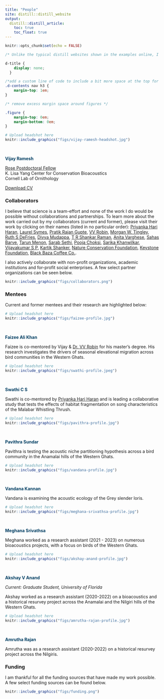 ```yaml
---
title: "People"
site: distill::distill_website
output:
  distill::distill_article:
    toc: true
    toc_float: true
---
```


```r
knitr::opts_chunk$set(echo = FALSE)
```

```css
/* Unlike the typical distill websites shown in the examples online, I did not want a title YAML/text in the beginning and the first thing I wanted was an image. So this function below, borrowed from a google search, gets rid of the requirement of a title & uses css to do the same. You can delete this code chunk if you want to include a title in your website */

d-title {
    display: none;
  }

/*add a custom line of code to include a bit more space at the top for the table of contents*/
.d-contents nav h3 {
    margin-top: 1em;
}

/* remove excess margin space around figures */

.figure {
    margin-top: 0em;
    margin-bottom: 0em;
}
```

::: {.floatting}
```r

# Upload headshot here 
knitr::include_graphics("figs/vijay-ramesh-headshot.jpg")
```
<p style="color: white">.  </p>
<p style="color: #033F63">**Vijay Ramesh**</p>    

[Rose Postdoctoral Fellow](https://www.birds.cornell.edu/home/staff/vijay-ramesh/)    
K. Lisa Yang Center for Conservation Bioacoustics  
Cornell Lab of Ornithology  

[Download CV]("files/cv-feb-2024.pdf")
::: 

### Collaborators 

I believe that science is a team-effort and none of the work I do would be possible without collaborations and partnerships. To learn more about the work carried out by my collaborators (current and former), please visit their work by clicking on their names (listed in no particular order): [Priyanka Hari Haran](https://tropicos.netlify.app/author/priyanka-hari-haran/), [Laurel Symes](https://www.birds.cornell.edu/ccb/laurel-b-symes-ph-d/), [Pratik Rajan Gupte](https://scholar.google.nl/citations?user=ve_IGT8AAAAJ&hl=en), [VV Robin](https://www.skyisland.in/), [Morgan W. Tingley](https://www.morgantingley.com/), [Ruth S DeFries](https://www.ruthdefries.e3b.columbia.edu/ruth-defries/), [Divya Mudappa](https://www.ncf-india.org/author/646399/divya-mudappa), [T R Shankar Raman](https://www.ncf-india.org/author/646400/t-r-shankar-raman), [Anita Varghese](https://keystone-foundation.org/team/), [Sahas Barve](http://www.sahasbarve.com/), [Tarun Menon](https://tarunmenon.wordpress.com/), [Sarab Sethi](https://www.imperial.ac.uk/people/sarab.sethi), [Pooja Choksi](https://poojachoksi.weebly.com/), [Sarika Khanwilkar](https://www.linkedin.com/in/sarikakhanwilkar/?originalSubdomain=in), [Vijayakumar S P](https://www.researchgate.net/profile/Vijayakumar-S-P), [Kartik Shanker](https://kslab.weebly.com/), [Nature Conservation Foundation](https://www.ncf-india.org/), [Keystone Foundation](https://keystone-foundation.org/), [Black Baza Coffee Co.](https://store.blackbazacoffee.com/).           

I also actively collaborate with non-profit organizations, academic institutions and for-profit social enterprises. A few select partner organizations can be seen below.  

```r
knitr::include_graphics("figs/collaborators.png")
```

### Mentees  

Current and former mentees and their research are highlighted below:      

::: {.floatting}
```r

# Upload headshot here 
knitr::include_graphics("figs/faizee-profile.jpg")
```
<p style="color: white">.  </p>
<p style="color: #033F63">**Faizee Ali Khan**</p>    

Faizee is co-mentored by Vijay & [Dr. VV Robin](https://www.skyisland.in/robin.html) for his master's degree. His research investigates the drivers of seasonal elevational migration across bird communities in the Western Ghats.  
:::  
  

::: {.floatting}
```r

# Upload headshot here 
knitr::include_graphics("figs/swathi-profile.jpeg")
```
<p style="color: white">.  </p>
<p style="color: #033F63">**Swathi C S**</p>    

Swathi is co-mentored by [Priyanka Hari Haran](https://tropicos.netlify.app/author/priyanka-hari-haran/) and is leading a collaborative study that tests the effects of habitat fragmentation on song characteristics of the Malabar Whistling Thrush.  
:::  


::: {.floatting}
```r

# Upload headshot here 
knitr::include_graphics("figs/pavithra-profile.jpg")
```
<p style="color: white">.  </p>
<p style="color: #033F63">**Pavithra Sundar**</p>    

Pavithra is testing the acoustic niche partitioning hypothesis across a bird community in the Anamalai hills of the Western Ghats.      
:::


::: {.floatting}
```r

# Upload headshot here 
knitr::include_graphics("figs/vandana-profile.jpg")
```
<p style="color: white">.  </p>
<p style="color: #033F63">**Vandana Kannan**</p>    

Vandana is examining the acoustic ecology of the Grey slender loris.      
:::


::: {.floatting}
```r

# Upload headshot here 
knitr::include_graphics("figs/meghana-srivathsa-profile.jpg")
```
<p style="color: white">.  </p>
<p style="color: #033F63">**Meghana Srivathsa**</p>    

Meghana worked as a research assistant (2021 - 2023) on numerous bioacoustics projects, with a focus on birds of the Western Ghats.
:::
  
  
::: {.floatting}
```r

# Upload headshot here 
knitr::include_graphics("figs/akshay-anand-profile.jpg")
```
<p style="color: white">.  </p>
<p style="color: #033F63">**Akshay V Anand**</p>    

*Current: Graduate Student, University of Florida*  
  
Akshay worked as a research assistant (2020-2022) on a bioacoustics and a historical resurvey project across the Anamalai and the Nilgiri hills of the Western Ghats.
:::
     
      
::: {.floatting}
```r

# Upload headshot here 
knitr::include_graphics("figs/amrutha-rajan-profile.jpg")
```
<p style="color: white">.  </p>
<p style="color: #033F63">**Amrutha Rajan**</p>    
 
Amrutha was as a research assistant (2020-2022) on a historical resurvey project across the Nilgiris.  
:::    

### Funding

I am thankful for all the funding sources that have made my work possible. A few select funding sources can be found below. 

```r
knitr::include_graphics("figs/funding.png")
```

